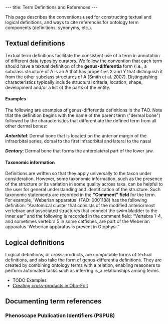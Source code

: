 ---
title: Term Definitions and References
---

This page describes the conventions used for constructing textual and logical definitions, and ways to cite references for ontology term components (definitions, synonyms, etc.).

== Textual definitions ==
Textual term definitions facilitate the consistent use of a term in annotation of different data types by curators. We follow the convention that each term should have a textual definition of the '''genus-differentia''' form (i.e., a subclass structure of A is an A that has properties X and Y that distinguish it from the other subclass structures of A (Smith et al. 2007). Distinguishing characteristics typically include structural criteria, location, shape, development and/or a list of the parts of the entity.

====Examples====
The following are examples of genus-differentia definitions in the TAO. Note that the definition begins with the name of the parent term ("dermal bone") followed by the characteristics that differentiate the defined term from all other dermal bones:

'''''Antorbital''''': Dermal bone that is located on the anterior margin of the infraorbital series, dorsal to the first infraorbital and lateral to the nasal

'''''Dentary''''': Dermal bone that forms the anterolateral part of the lower jaw.

====Taxonomic information====
Definitions are written so that they apply universally to the taxon under consideration.  However, some taxonomic information, such as the presence of the structure or its variation in some quality across taxa, can be helpful to the user for general understanding and identification of the structure. Such taxonomic statements are recorded in the '''"Comment" field''' for the term. For example, 'Weberian apparatus' (TAO: 0001188) has the following definition: “Anatomical cluster that consists of the modified anteriormost vertebrae and associated structures that connect the swim bladder to the inner ear” and the following is recorded in the comment field: “Vertebra 1-4, and sometimes vertebra 5 in some catfishes, are part of the Weberian apparatus. Weberian apparatus is present in Otophysi.”

== Logical definitions ==

Logical definitions, or cross-products, are computable forms of textual definitions, and also take the form of genus-differentia definitions.  They are created by combining ontology terms with a relation, enabling reasoners to perform automated tasks such as inferring is_a relationships among terms.

* TODO:Examples
* [http://oboedit.org/docs/html/Introduction_to_Cross_Products.htm Creating cross-products in Obo-Edit]

== Documenting term references == 

=== Phenoscape Publication Identifiers (PSPUB)===